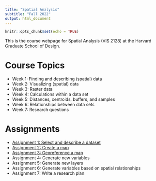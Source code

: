 ```yaml
---
title: "Spatial Analysis"
subtitle: "Fall 2022"
output: html_document
---
```


```r
knitr::opts_chunk$set(echo = TRUE)
```

This is the course webpage for Spatial Analysis (VIS 2128) at the Harvard 
Graduate School of Design.

# Course Topics

* Week 1: Finding and describing (spatial) data
* Week 2: Visualizing (spatial) data
* Week 3: Raster data 
* Week 4: Calculations within a data set
* Week 5: Distances, centroids, buffers, and samples
* Week 6: Relationships between data sets
* Week 7: Research questions
    
# Assignments

* [Assignment 1: Select and describe a dataset](https://c-voulgaris.github.io/VIS-2128-F22/a1-files/assignment-1.html){target="_blank"}
* [Assignment 2: Create a map](https://c-voulgaris.github.io/VIS-2128-F22/a1-files/assignment-2.html){target="_blank"}
* [Assignment 3: Georeference a map](https://c-voulgaris.github.io/VIS-2128-F22/a1-files/assignment-3.html){target="_blank"}
* Assignment 4: Generate new variables
* Assignment 5: Generate new layers
* Assignment 6: Generate variables based on spatial relationships
* Assignment 7: Write a research plan